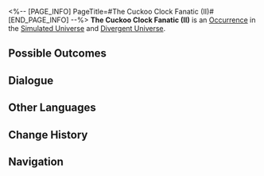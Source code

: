 <%-- [PAGE_INFO]
PageTitle=#The Cuckoo Clock Fanatic (II)#
[END_PAGE_INFO] --%>
{{Stub}}
{{Simulated Universe Event Infobox
|id            = 19601-3
|title         = 
|image         = Occurrence Twins.png
|domains_su    = Unknown
|domains_swarm = Unknown
|domains_gng   = 
|domains_du    = Unknown
|domains_und   = Unknown
|requirements  = 
|prev          = 
|next          = 
|characters    = 
|factions      = 
|order         = 055
|order_du      = 064
}}
'''The Cuckoo Clock Fanatic (II)''' is an [[Divergent Universe/Occurrence|Occurrence]] in the [[Simulated Universe]] and [[Divergent Universe]].

==Possible Outcomes==
{{Possible Outcomes
|choice_1 = Accept a cuckoo clock.
|result_1 = Obtain 1 random cuckoo clock series Negative Curio, and obtain 3 Component(s) currently in possession.
|modes_1  = und

|choice_2 = Accept a cuckoo clock again.
|result_2 = Obtain 1 random cuckoo clock series Negative Curio(s) and 3 Blessing(s) of the Path required for the Equation.
|modes_2  = du

|choice_3 = Accept a cuckoo clock again.
|result_3 = Obtain 1 random cuckoo clock series Negative Curio and a 2-star Blessing.
|modes_3  = su,swarm

|choice_4 = Return the cuckoo clock to him.
|result_4 = Discard all cuckoo clocks.

}}
<!--
==Gameplay Notes==
* 
-->
==Dialogue==
{{Dialogue Start}}
:{{tx}}
{{Dialogue End}}

==Other Languages==
{{Other Languages
|en   = The Cuckoo Clock Fanatic (II)
|zhs  = 咕咕钟狂热粉丝（其二）
|zht  = 咕咕鐘狂熱愛好者（其二）
|ja   = {{Rubi|鳩時計|はとどけい}}の{{Rubi|熱狂的|ねっきょうてき}}ファン（2）
|ko   = 뻐꾸기 시계의 광팬 (2)
|es   = El fanático del reloj de cuco II
|fr   = Collectionneur de coucous (II)
|ru   = Фанат часов с кукушкой II
|th   = แฟนคลับผู้คลั่งไคล้ Cuckoo Clock (2)
|vi   = Fan Cuồng Đồng Hồ Cúc Cu 2
|de   = Der Kuckucksuhren-Fanatiker (Teil 2)
|id   = Fanatik Jam Cuckoo (2)
|pt   = O Fanático dos Relógios Cuco (II)
}}

==Change History==
{{Change History|null}}

==Navigation==
{{Occurrence Navbox}}
